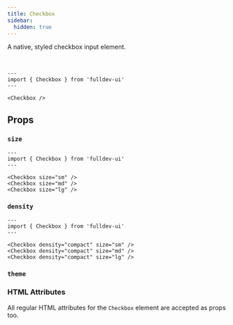 ```yaml
---
title: Checkbox
sidebar:
  hidden: true
---
```



A native, styled checkbox input element.

<br />

```astro live
---
import { Checkbox } from 'fulldev-ui'
---

<Checkbox />
```

## Props

### `size`

<SizeProp />

```astro live
---
import { Checkbox } from 'fulldev-ui'
---

<Checkbox size="sm" />
<Checkbox size="md" />
<Checkbox size="lg" />
```

### `density`

<DensityProp />

```astro live
---
import { Checkbox } from 'fulldev-ui'
---

<Checkbox density="compact" size="sm" />
<Checkbox density="compact" size="md" />
<Checkbox density="compact" size="lg" />
```

### `theme`

<ThemeProp />

### HTML Attributes

All regular HTML attributes for the `Checkbox` element are accepted as props too.
